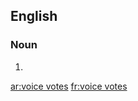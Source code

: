 ==English==

===Noun===
{{head|en|plural}}

# {{plural of|voice vote|lang=en}}

[[ar:voice votes]]
[[fr:voice votes]]